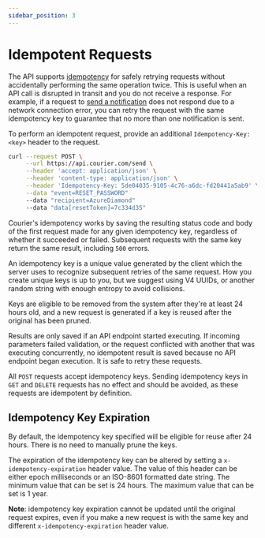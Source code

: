 ```yaml
---
sidebar_position: 3
---
```


# Idempotent Requests

The API supports [idempotency](https://en.wikipedia.org/wiki/Idempotence) for safely retrying requests without accidentally performing the same operation twice. This is useful when an API call is disrupted in transit and you do not receive a response. For example, if a request to [send a notification](./send/message.mdx) does not respond due to a network connection error, you can retry the request with the same idempotency key to guarantee that no more than one notification is sent.

To perform an idempotent request, provide an additional `Idempotency-Key: <key>` header to the request.

```bash title="cURL"
curl --request POST \
     --url https://api.courier.com/send \
     --header 'accept: application/json' \
     --header 'content-type: application/json' \
     --header 'Idempotency-Key: 5de04035-9105-4c76-a6dc-fd20441a5ab9' \
     --data "event=RESET_PASSWORD"
     --data "recipient=AzureDiamond"
     --data "data[resetToken]=7c334d35"
```

Courier's idempotency works by saving the resulting status code and body of the first request made for any given idempotency key, regardless of whether it succeeded or failed. Subsequent requests with the same key return the same result, including `500` errors.

An idempotency key is a unique value generated by the client which the server uses to recognize subsequent retries of the same request. How you create unique keys is up to you, but we suggest using V4 UUIDs, or another random string with enough entropy to avoid collisions.

Keys are eligible to be removed from the system after they're at least 24 hours old, and a new request is generated if a key is reused after the original has been pruned.

Results are only saved if an API endpoint started executing. If incoming parameters failed validation, or the request conflicted with another that was executing concurrently, no idempotent result is saved because no API endpoint began execution. It is safe to retry these requests.

All `POST` requests accept idempotency keys. Sending idempotency keys in `GET` and `DELETE` requests has no effect and should be avoided, as these requests are idempotent by definition.

## Idempotency Key Expiration

By default, the idempotency key specified will be eligible for reuse after 24 hours. There is no need to manually prune the keys.

The expiration of the idempotency key can be altered by setting a `x-idempotency-expiration` header value. The value of this header can be either epoch milliseconds or an ISO-8601 formatted date string. The minimum value that can be set is 24 hours. The maximum value that can be set is 1 year.

**Note**: idempotency key expiration cannot be updated until the original request expires, even if you make a new request is with the same key and different `x-idempotency-expiration` header value.
